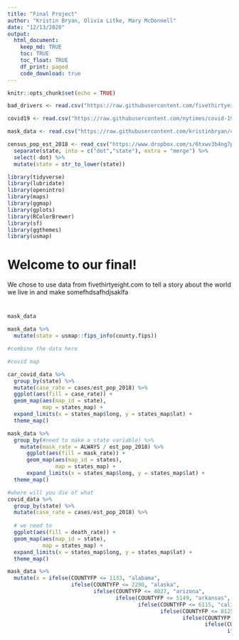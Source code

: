 ```yaml
---
title: "Final Project"
author: "Kristin Bryan, Olivia Litke, Mary McDonnell"
date: "12/13/2020"
output: 
  html_document:
    keep_md: TRUE
    toc: TRUE
    toc_float: TRUE
    df_print: paged
    code_download: true
---
```


```r
knitr::opts_chunk$set(echo = TRUE)
```

```r
bad_drivers <- read.csv("https://raw.githubusercontent.com/fivethirtyeight/data/master/bad-drivers/bad-drivers.csv")

covid19 <- read.csv("https://raw.githubusercontent.com/nytimes/covid-19-data/master/us-states.csv")

mask_data <- read.csv("https://raw.githubusercontent.com/kristinbryan/covid-19-data/master/mask-use/mask-use-by-county.csv")

census_pop_est_2018 <- read_csv("https://www.dropbox.com/s/6txwv3b4ng7pepe/us_census_2018_state_pop_est.csv?dl=1") %>% 
  separate(state, into = c("dot","state"), extra = "merge") %>% 
  select(-dot) %>% 
  mutate(state = str_to_lower(state))
```

```r
library(tidyverse)
library(lubridate)
library(openintro)
library(maps)
library(ggmap)
library(gplots)
library(RColorBrewer)
library(sf)
library(ggthemes)
library(usmap)
```

# Welcome to our final!
We chose to use data from fivethirtyeight.com to tell a story about the world we live in and make somefhdsafhdjsaklfa

#
```r
mask_data

mask_data %>%  
  mutate(state = usmap::fips_info(county.fips))
```




```r
#combine the data here 
```


```r
#covid map

car_covid_data %>% 
  group_by(state) %>% 
  mutate(case_rate = cases/est_pop_2018) %>% 
  ggplot(aes(fill = case_rate)) + 
  geom_map(aes(map_id = state),
           map = states_map) + 
  expand_limits(x = states_map$long, y = states_map$lat) + 
  theme_map()

```

```r
mask_data %>% 
  group_by(#need to make a state variable) %>% 
    mutate(mask_rate = ALWAYS / est_pop_2018) %>% 
      ggplot(aes(fill = mask_rate)) + 
      geom_map(aes(map_id = states), 
               map = states_map) + 
      expand_limits(x = states_map$long, y = states_map$lat) + 
  theme_map()
```


```r
#where will you die of what
covid_data %>% 
  group_by(state) %>% 
  mutate(case_rate = cases/est_pop_2018) %>% 
  
  # we need to 
  ggplot(aes(fill = death_rate)) + 
  geom_map(aes(map_id = state),
           map = states_map) + 
  expand_limits(x = states_map$long, y = states_map$lat) + 
  theme_map()
```



```r
mask_data %>% 
  mutate(x = ifelse(COUNTYFP <= 1133, "alabama", 
                    ifelse(COUNTYFP <= 2290, "alaska",
                           ifelse(COUNTYFP <= 4027, "arizona", 
                                  ifelse(COUNTYFP <= 5149, "arkansas",
                                         ifelse(COUNTYFP <= 6115, "california",
                                                ifelse(COUNTYFP <= 8125, "colorado",
                                                       ifelse(COUNTYFP <= 9015, "connecticut",
                                                              ifelse(COUNTYFP <= 10005, "delaware",
                                                                     ifelse(COUNTYFP <= 11001, "district of columbia",
                                                                            ifelse(COUNTYFP <= 12133, "florida",
                                                                                   ifelse(COUNTYFP <= 13321, "georgia",
                                                                                          ifelse(COUNTYFP <= 15009, "hawaii",
                                                                                                 ifelse(COUNTYFP <= 16087, "idaho",
                                                                                                        ifelse(COUNTYFP <= 17203, "illinois",
                                                                                                               ifelse(COUNTYFP <= 18183, "indiana",
                                                                                                                      ifelse(COUNTYFP <= 19197, "iowa",
                                                                                                                             ifelse(COUNTYFP <= 20209, "kansas",
                                                                                                                                    ifelse(COUNTYFP < 21000, "kentucky",
                                                                                                                                           ifelse(COUNTYFP < 22000, "louisiana",
                                                                                                                                                  ifelse(COUNTYFP < 23000, "maine",
                                                                                                                                                         ifelse(COUNTYFP < 24000, "maryland",
                                                                                                                                                                ifelse(COUNTYFP < 25000, "massachusetts",
                                                                                                                                                                       ifelse(COUNTYFP < 26000, "michigan",
                                                                                                                                                                              ifelse(COUNTYFP < 27000, "minnesota",
                                                                                                                                                                                     ifelse(COUNTYFP < 28000, "mississippi",
                                                                                                                                                                                            ifelse(COUNTYFP < 29000, "missouri",
                                                                                                                                                                                                   ifelse(COUNTYFP < 30000, "montana",
                                                                                                                                                                                                          ifelse(COUNTYFP < 31000, "nebraska",
                                                                                                                                                                                                                 ifelse(COUNTYFP < 32000, "nevada",
                                                                                                                                                                                                                        ifelse(COUNTYFP < 33000, "new hampshire",
                                                                                                                                                                                                                               ifelse(COUNTYFP < 34000, "new jersey",
                                                                                                                                                                                                                                      ifelse(COUNTYFP < 35000, "new mexico",
                                                                                                                                                                                                                                             ifelse(COUNTYFP < 36000, "new york",
                                                                                                                                                                                                                                                    ifelse(COUNTYFP < 37000, "north carolina",
                                                                                                                                                                                                                                                           ifelse(COUNTYFP < 38000, "north dakota",
                                                                                                                                                                                                                                                                  ifelse(COUNTYFP < 39000, "ohio",
                                                                                                                                                                                                                                                                         ifelse(COUNTYFP < 40000, "oklahoma",
                                                                                                                                                                                                                                                                                ifelse(COUNTYFP < 41000, "oregon",
                                                                                                                                                                                                                                                                                       ifelse(COUNTYFP < 42000, "pennsylvania",
                                                                                                                                                                                                                                                                                              ifelse(COUNTYFP < 44000, "rhode island",
                                                                                                                                                                                                                                                                                                     ifelse(COUNTYFP < 45000, "south carolina",
                                                                                                                                                                                                                                                                                                            ifelse(COUNTYFP < 46000, "south dakota",
                                                                                                                                                                                                                                                                                                                   ifelse(COUNTYFP < 47000, "tennessee",
                                                                                                                                                                                                                                                                                                                          ifelse(COUNTYFP < 48000, "texas",
                                                                                                                                                                                                                                                                                                                                 ifelse(COUNTYFP < 49000, "utah",
                                                                                                                                                                                                                                                                                                                                        ifelse(COUNTYFP < 50000, "vermont",
                                                                                                                                                                                                                                                                                                                                               ifelse(COUNTYFP < 51000, "virginia",
                                                                                                                                                                                                                                                                                                                                                      ifelse(COUNTYFP < 53000, "washington",
                                                                                                                                                                                                                                                                                                                                                             ifelse(COUNTYFP < 54000, "west virginia",
                                                                                                                                                                                                                                                                                                                                                                    ifelse(COUNTYFP < 55000, "wisconsin",
                                                                                                                                                                                                                                                                                                                                                                           ifelse(COUNTYFP < 56000, "wyoming", ""))))))))))))))))))))))))))))))))))))))))))))))))))))
  
```

